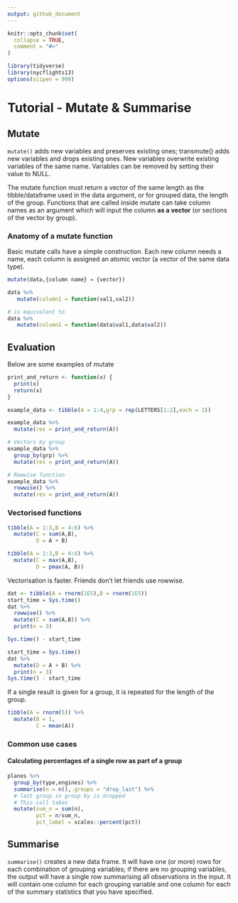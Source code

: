 ```yaml
---
output: github_document
---
```


<!-- README.md is generated from README.Rmd. Please edit that file -->

```r
knitr::opts_chunk$set(
  collapse = TRUE,
  comment = "#>"
)

library(tidyverse)
library(nycflights13)
options(scipen = 999)
```

# Tutorial - Mutate & Summarise

## Mutate

`mutate()` adds new variables and preserves existing ones; transmute() adds new variables and drops existing ones. New variables overwrite existing variables of the same name. Variables can be removed by setting their value to NULL.

The mutate function must return a vector of the same length as the tibble/dataframe used in the data argument, or for grouped data, the length of the group. Functions that are called inside mutate can take column names as an argument which will input the column **as a vector** (or sections of the vector by group).

### Anatomy of a mutate function

Basic mutate calls have a simple construction. Each new column needs a name, each column is assigned an atomic vector (a vector of the same data type).

```r

mutate(data,{column name} = {vector})

data %>%
   mutate(column1 = function(val1,val2))

# is equivalent to
data %>%
   mutate(column1 = function(data$val1,data$val2))
```

## Evaluation

Below are some examples of mutate 

```r
print_and_return <- function(x) {
  print(x)
  return(x)
}

example_data <- tibble(A = 1:4,grp = rep(LETTERS[1:2],each = 2))

example_data %>% 
  mutate(res = print_and_return(A))

# Vectors by group
example_data %>%
  group_by(grp) %>% 
  mutate(res = print_and_return(A))

# Rowwise function
example_data %>%
  rowwise() %>% 
  mutate(res = print_and_return(A))
```

### Vectorised functions

```r
tibble(A = 1:3,B = 4:6) %>% 
  mutate(C = sum(A,B),
         D = A + B)

tibble(A = 1:3,B = 4:6) %>% 
  mutate(C = max(A,B),
         D = pmax(A, B))
```

Vectorisation is faster. Friends don't let friends use rowwise.

```r
dat <- tibble(A = rnorm(1E5),B = rnorm(1E5))
start_time = Sys.time()
dat %>% 
  rowwise() %>% 
  mutate(C = sum(A,B)) %>% 
  print(n = 3)

Sys.time() - start_time

start_time = Sys.time()
dat %>% 
  mutate(D = A + B) %>% 
  print(n = 3)
Sys.time() - start_time
```

If a single result is given for a group, it is repeated for the length of the group.

```r
tibble(A = rnorm(5)) %>% 
  mutate(B = 1,
         C = mean(A))
```

### Common use cases

#### Calculating percentages of a single row as part of a group

```r
planes %>% 
  group_by(type,engines) %>% 
  summarise(n = n(),.groups = "drop_last") %>% 
  # last group in group by is dropped
  # This call takes
  mutate(sum_n = sum(n),
         pct = n/sum_n,
         pct_label = scales::percent(pct))
```

## Summarise

`summarise()` creates a new data frame. It will have one (or more) rows for each combination of grouping variables; if there are no grouping variables, the output will have a single row summarising all observations in the input. It will contain one column for each grouping variable and one column for each of the summary statistics that you have specified.
